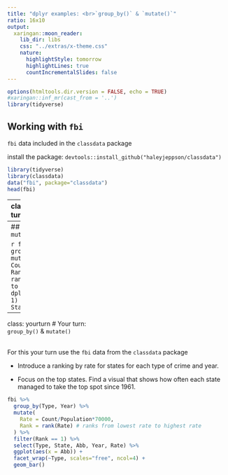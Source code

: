 ```yaml
---
title: "dplyr examples: <br>`group_by()` & `mutate()`"
ratio: 16x10
output:
  xaringan::moon_reader:
    lib_dir: libs
    css: "../extras/x-theme.css"
    nature:
      highlightStyle: tomorrow
      highlightLines: true
      countIncrementalSlides: false
---
```


```r
options(htmltools.dir.version = FALSE, echo = TRUE)
#xaringan::inf_mr(cast_from = '..') 
library(tidyverse)
```

## Working with `fbi`

`fbi` data included in the `classdata` package

install the package: `devtools::install_github("haleyjeppson/classdata")`

```r
library(tidyverse)
library(classdata)
data("fbi", package="classdata")
head(fbi)
```


---
class: yourturn
# Your turn 

For this your turn use the `fbi` data from the `classdata` package 

- Use `mutate()` to introduce a variable Rate into the fbi data

- Use `mutate()` to reorder the levels of types of crimes by (median) rate.

- Plot crime rates by type in side-by-side boxplots. Medians of the boxplots should be ordered.



```r
fbi <- fbi %>% group_by(Type)
fbi <- fbi %>% ungroup() %>%   mutate(
  Type = reorder(Type, Rate, FUN=median, na.rm=TRUE)
)
fbi %>% 
  ggplot(aes(x = Type, y = Rate)) +
  geom_boxplot() + coord_flip()
```

---
##  `group_by()` & `mutate()` 

```r
fbi %>% 
  group_by(Type) %>% 
  mutate(
    Rate = Count/Population*70000,
    Rank = rank(Rate) # ranks from lowest rate to highest rate
  ) %>% 
  dplyr::filter(Rank == 1) %>% 
  select(Type, State, Year, Rate)
```

---
class: yourturn
#  Your turn: <br>`group_by()` & `mutate()`

<br>
For this your turn use the `fbi` data from the `classdata` package 

- Introduce a ranking by rate for states for each type of crime and year.

- Focus on the top states. Find a visual that shows how often each state managed to take the top spot since 1961.

```r
fbi %>% 
  group_by(Type, Year) %>%
  mutate(
    Rate = Count/Population*70000,
    Rank = rank(Rate) # ranks from lowest rate to highest rate
  ) %>% 
  filter(Rank == 1) %>% 
  select(Type, State, Abb, Year, Rate) %>%
  ggplot(aes(x = Abb)) + 
  facet_wrap(~Type, scales="free", ncol=4) +
  geom_bar()
```
